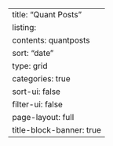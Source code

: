 ---
title: "Quant Posts"
listing: 
  contents: quantposts
  sort: "date"
  type: grid
  categories: true
  sort-ui: false
  filter-ui: false
page-layout: full
title-block-banner: true
---